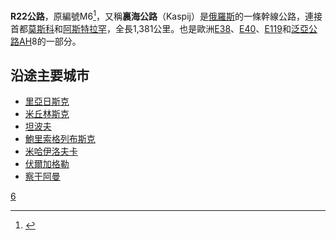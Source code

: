 {{NoteTA|1=zh-cn:里海; zh-hk:裏海; zh-tw:裏海}}
{{Infobox road2
|country=RUS
|type=R
|route=22
|alternate_name=裏海公路
|map=M6 karte gross1.jpg
|map_notes=
|length_km=1381
|length_round=
|length_ref=
|established=1957
|direction_a=北
|terminus_a={{jct|country=RUS|M|4 }} [[斯圖皮諾|斯圖皮諾]]南端
|junction=
|direction_b=南
|terminus_b=阿斯特拉罕
|previous_type=
|previous_route=
|next_type=
|next_route=
|ahn = {{AHN-AH|8|RUS}}{{AHN-AH|61|RUS}}{{AHN-AH|70|RUS}}
|e-road={{jct|country=RUS|E|38|E|40|E|119}}
}}
'''R22公路'''，原編號M6<ref>{{Cite web|title=Перечень автомобильных дорог общего пользования федерального значения, утв. Постановлением Правительства Российской Федерации от 17 ноября 2010 г. № 928|url=http://government.ru/media/2010/11/24/36980/file/928pril.doc|access-date=2022-04-19|author=government.ru|date=2010-12-15|language=ru|archive-url=https://web.archive.org/web/20101126014027/http://government.ru/media/2010/11/24/36980/file/928pril.doc|archivedate=2010-11-26}}</ref>，又稱'''裏海公路'''{{lang|ru|Каспий}}（Kaspij）是[[俄羅斯|俄羅斯]]的一條幹線公路，連接首都[[莫斯科|莫斯科]]和[[阿斯特拉罕|阿斯特拉罕]]，全長1,381公里。也是歐洲[[歐洲E38公路|E38]]、[[歐洲E40公路|E40]]、[[歐洲E119公路|E119]]和[[泛亞公路|泛亞公路]]AH8的一部分。

== 沿途主要城市 ==
* [[里亞日斯克|里亞日斯克]]
* [[米丘林斯克|米丘林斯克]]
* [[坦波夫|坦波夫]]
* [[鮑里索格列布斯克|鮑里索格列布斯克]]
* [[米哈伊洛夫卡|米哈伊洛夫卡]]
* [[伏爾加格勒|伏爾加格勒]]
* [[察干阿曼|察干阿曼]]

{{俄羅斯聯邦公路}}

[[Category:俄羅斯公路|6]]